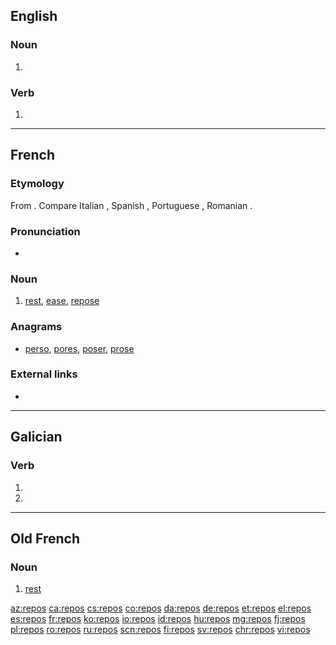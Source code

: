 ==English==

===Noun===
{{head|en|noun plural form}}

# {{plural of|repo|lang=en}}

===Verb===
{{head|en|verb form}}

# {{en-third-person singular of|repo}}

----

==French==

===Etymology===
From {{m|fr|reposer}}. Compare Italian {{m|it|riposo}}, Spanish {{m|es|reposo}}, Portuguese {{m|pt|repouso}}, Romanian {{m|ro|repaus}}.

===Pronunciation===
* {{audio|Fr-repos.ogg|audio|lang=fr}}

===Noun===
{{fr-noun|m|-}}

# [[rest]], [[ease]], [[repose]]

===Anagrams===
* [[perso#French|perso]], [[pores#French|pores]], [[poser#French|poser]], [[prose#French|prose]]

===External links===
* {{R:TLFi}}

----

==Galician==

===Verb===
{{gl-verb-form}}

# {{inflection of|repoñer||2|s|pres|indc|lang=gl}}
# {{inflection of|repór||2|s|pres|indc|lang=gl}}

----

==Old French==

===Noun===
{{fro-noun|m}}

# [[rest]]

[[az:repos]]
[[ca:repos]]
[[cs:repos]]
[[co:repos]]
[[da:repos]]
[[de:repos]]
[[et:repos]]
[[el:repos]]
[[es:repos]]
[[fr:repos]]
[[ko:repos]]
[[io:repos]]
[[id:repos]]
[[hu:repos]]
[[mg:repos]]
[[fj:repos]]
[[pl:repos]]
[[ro:repos]]
[[ru:repos]]
[[scn:repos]]
[[fi:repos]]
[[sv:repos]]
[[chr:repos]]
[[vi:repos]]